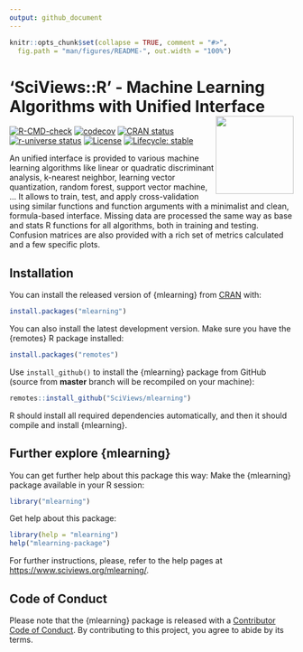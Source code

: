 ```yaml
---
output: github_document
---
```


<!-- README.md is generated from README.Rmd. Please edit that file -->

```r
knitr::opts_chunk$set(collapse = TRUE, comment = "#>",
  fig.path = "man/figures/README-", out.width = "100%")
```

# 'SciViews::R' - Machine Learning Algorithms with Unified Interface <a href="https://www.sciviews.org/mlearning"><img src="man/figures/logo.png" align="right" height="138" /></a>

<!-- badges: start -->
[![R-CMD-check](https://github.com/SciViews/mlearning/actions/workflows/R-CMD-check.yaml/badge.svg)](https://github.com/SciViews/mlearning/actions/workflows/R-CMD-check.yaml)
[![codecov](https://codecov.io/gh/SciViews/mlearning/branch/master/graph/badge.svg?token=1YyLPD4HkZ)](https://app.codecov.io/gh/SciViews/mlearning)
[![CRAN status](https://www.r-pkg.org/badges/version/mlearning)](https://cran.r-project.org/package=mlearning)
[![r-universe status](https://sciviews.r-universe.dev/badges/mlearning)](https://sciviews.r-universe.dev/mlearning)
[![License](https://img.shields.io/badge/license-GPL-blue.svg)](https://www.gnu.org/licenses/gpl-2.0.html)
[![Lifecycle: stable](https://img.shields.io/badge/lifecycle-stable-brightgreen.svg)](https://www.tidyverse.org/lifecycle/#stable)
<!-- badges: end -->

An unified interface is provided to various machine learning algorithms like linear or quadratic discriminant analysis, k-nearest neighbor, learning vector quantization, random forest, support vector machine, ... It allows to train, test, and apply cross-validation using similar functions and function arguments with a minimalist and clean, formula-based interface. Missing data are processed the same way as base and stats R functions for all algorithms, both in training and testing. Confusion matrices are also provided with a rich set of metrics calculated and a few specific plots.

## Installation

You can install the released version of {mlearning} from [CRAN](https://CRAN.R-project.org) with:

``` r
install.packages("mlearning")
```

You can also install the latest development version. Make sure you have the {remotes} R package installed:

``` r
install.packages("remotes")
```

Use `install_github()` to install the {mlearning} package from GitHub (source from **master** branch will be recompiled on your machine):

``` r
remotes::install_github("SciViews/mlearning")
```

R should install all required dependencies automatically, and then it should compile and install {mlearning}.


## Further explore {mlearning}

You can get further help about this package this way: Make the {mlearning} package available in your R session:

``` r
library("mlearning")
```

Get help about this package:

``` r
library(help = "mlearning")
help("mlearning-package")
```

For further instructions, please, refer to the help pages at <https://www.sciviews.org/mlearning/>.

## Code of Conduct

Please note that the {mlearning} package is released with a [Contributor Code of Conduct](https://contributor-covenant.org/version/2/1/CODE_OF_CONDUCT.html). By contributing to this project, you agree to abide by its terms.
